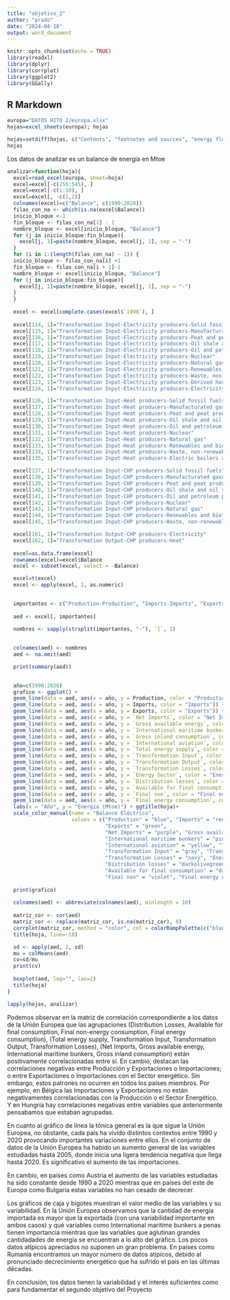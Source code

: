 ---
title: "objetivo_2"
author: "prado"
date: "2024-04-18"
output: word_document
---

```{r setup, include=FALSE}
knitr::opts_chunk$set(echo = TRUE)
library(readxl)
library(dplyr)
library(corrplot) 
library(ggplot2)
library(GGally)
```

## R Markdown


```{r}
europa="DATOS HITO 2/europa.xlsx"
hojas=excel_sheets(europa); hojas
```
```{r}
hojas=setdiff(hojas, c("Contents", "footnotes and sources", "energy flows-energy balances", "energy products-energy balances"))
hojas
```


Los datos de analizar es un balance de energía en Mtoe
```{r}
analizar=function(hoja){
  excel=read_excel(europa, sheet=hoja)
  excel=excel[-c(255:545), ]
  excel=excel[-c(1:10), ]
  excel=excel[, -c(1,2)]
  colnames(excel)=c("Balance", c(1990:2020))
  filas_con_na <- which(is.na(excel$Balance))
  inicio_bloque <-1
  fin_bloque <- filas_con_na[1] - 1
  nombre_bloque <- excel[inicio_bloque, "Balance"]
  for (j in inicio_bloque:fin_bloque){
    excel[j, 1]=paste(nombre_bloque, excel[j, 1], sep = "-")
  }
  for (i in 1:(length(filas_con_na) - 1)) {
  inicio_bloque <- filas_con_na[i] +1
  fin_bloque <- filas_con_na[i + 1]-1
  nombre_bloque <- excel[inicio_bloque, "Balance"]
  for (j in inicio_bloque:fin_bloque){
    excel[j, 1]=paste(nombre_bloque, excel[j, 1], sep = "-")
  }
  }
  
  excel <- excel[complete.cases(excel$`1990`), ]
  
  excel[114, 1]="Transformation Input-Electricity producers-Solid fossil fuels"
  excel[115, 1]="Transformation Input-Electricity producers-Manufacturated gases"
  excel[116, 1]="Transformation Input-Electricity producers-Peat and peat products"
  excel[117, 1]="Transformation Input-Electricity producers-Oil shale and oil sands"
  excel[118, 1]="Transformation Input-Electricity producers-Oil and petroleum products"
  excel[119, 1]="Transformation Input-Electricity producers-Nuclear"
  excel[120, 1]="Transformation Input-Electricity producers-Natural gas"
  excel[121, 1]="Transformation Input-Electricity producers-Renewables and biofuels"
  excel[122, 1]="Transformation Input-Electricity producers-Waste, non-renewable"
  excel[123, 1]="Transformation Input-Electricity producers-Derived heat for electricity production"
  excel[124, 1]="Transformation Input-Electricity producers-Electricity from pumped storage"

  excel[126, 1]="Transformation Input-Heat producers-Solid fossil fuels"
  excel[127, 1]="Transformation Input-Heat producers-Manufacturated gases"
  excel[128, 1]="Transformation Input-Heat producers-Peat and peat products"
  excel[129, 1]="Transformation Input-Heat producers-Oil shale and oil sands"
  excel[130, 1]="Transformation Input-Heat producers-Oil and petroleum products"
  excel[131, 1]="Transformation Input-Heat producers-Nuclear"
  excel[132, 1]="Transformation Input-Heat producers-Natural gas"
  excel[133, 1]="Transformation Input-Heat producers-Renewables and biofuels"
  excel[134, 1]="Transformation Input-Heat producers-Waste, non-renewable"
  excel[135, 1]="Transformation Input-Heat producers-Electric boilers and electrically driven heat pumps"

  excel[137, 1]="Transformation Input-CHP producers-Solid fossil fuels"
  excel[138, 1]="Transformation Input-CHP producers-Manufacturated gases"
  excel[139, 1]="Transformation Input-CHP producers-Peat and peat products"
  excel[140, 1]="Transformation Input-CHP producers-Oil shale and oil sands"
  excel[141, 1]="Transformation Input-CHP producers-Oil and petroleum products"
  excel[142, 1]="Transformation Input-CHP producers-Nuclear"
  excel[143, 1]="Transformation Input-CHP producers-Natural gas"
  excel[144, 1]="Transformation Input-CHP producers-Renewables and biofuels"
  excel[145, 1]="Transformation Input-CHP producers-Waste, non-renewable"

  excel[161, 1]="Transformation Output-CHP producers-Electricity"
  excel[162, 1]="Transformation Output-CHP producers-Heat"
  
  excel=as.data.frame(excel)
  rownames(excel)=excel$Balance
  excel <- subset(excel, select = -Balance)

  excel=t(excel)
  excel <- apply(excel, 2, as.numeric)

  
  importantes <- c("Production-Production", "Imports-Imports", "Exports-Exports", "Net Imports-Net Imports", "Gross available energy-Gross available energy", "International maritime bunkers-International maritime bunkers", "Gross inland consumption-Gross inland consumption", "International aviation-International aviation", "Total energy supply-Total energy supply", "Transformation Input-Transformation Input", "Transformation Output-Transformation Output", "Transformation Losses-Transformation Losses", "Energy Sector-Energy Sector", "Distribution losses-Distribution losses", "Available for final consumption-Available for final consumption", "Final non-energy consumption-Final non-energy consumption", "Final energy consumption")
  
  aed <- excel[, importantes]
  
  nombres <- sapply(strsplit(importantes, "-"), `[`, 1)

  
  colnames(aed) <- nombres
  aed <- na.omit(aed)

  print(summary(aed))
  

  año=c(1990:2020)
  grafico <- ggplot() +
  geom_line(data = aed, aes(x = año, y = Production, color = "Production")) +
  geom_line(data = aed, aes(x = año, y = Imports, color = "Imports")) +
  geom_line(data = aed, aes(x = año, y = Exports, color = "Exports")) +
  geom_line(data = aed, aes(x = año, y = `Net Imports`, color = "Net Imports")) +
  geom_line(data = aed, aes(x = año, y = `Gross available energy`, color = "Gross available energy")) +
  geom_line(data = aed, aes(x = año, y = `International maritime bunkers`, color = "International maritime bunkers")) +
  geom_line(data = aed, aes(x = año, y = `Gross inland consumption`, color = "Gross inland consumption")) +
  geom_line(data = aed, aes(x = año, y = `International aviation`, color = "International aviation")) +
  geom_line(data = aed, aes(x = año, y = `Total energy supply`, color = "Total energy supply")) +
  geom_line(data = aed, aes(x = año, y = `Transformation Input`, color = "Transformation Input")) +
  geom_line(data = aed, aes(x = año, y = `Transformation Output`, color = "Transformation Output")) +
  geom_line(data = aed, aes(x = año, y = `Transformation Losses`, color = "Transformation Losses")) +
  geom_line(data = aed, aes(x = año, y = `Energy Sector`, color = "Energy Sector")) +
  geom_line(data = aed, aes(x = año, y = `Distribution losses`, color = "Distribution losses")) +
  geom_line(data = aed, aes(x = año, y = `Available for final consumption`, color = "Available for final consumption")) +
  geom_line(data = aed, aes(x = año, y = `Final non`, color = "Final non")) +
  geom_line(data = aed, aes(x = año, y = `Final energy consumption`, color = "Final energy consumption")) +
  labs(x = "Año", y = "Energía (Mtoe)") + ggtitle(hoja)+
  scale_color_manual(name = "Balance Eléctrico",
                     values = c("Production" = "blue", "Imports" = "red",
                                "Exports" = "green",
                                "Net Imports" = "purple", "Gross available energy" = "orange",
                                "International maritime bunkers" = "pink", "Gross inland consumption" = "brown",
                                "International aviation" = "yellow", "Total energy supply" = "cyan",
                                "Transformation Input" = "gray", "Transformation Output" = "magenta",
                                "Transformation Losses" = "navy", "Energy Sector" = "maroon",
                                "Distribution losses" = "darkolivegreen",
                                "Available for final consumption" = "darkcyan",
                                "Final non" = "violet", "Final energy consumption" = "darkorchid"))
  
  print(grafico)
  
  colnames(aed) <- abbreviate(colnames(aed), minlength = 10)
  
  matriz_cor <- cor(aed)
  matriz_cor <- replace(matriz_cor, is.na(matriz_cor), 0)
  corrplot(matriz_cor, method = "color", col = colorRampPalette(c("blue", "white", "red"))(100), tl.col = "black", tl.offset = 1.5)
  title(hoja, line=-18)

  sd <- apply(aed, 2, sd)
  mu = colMeans(aed)
  cv=sd/mu
  print(cv)
  
  boxplot(aed, log="", las=2)
  title(hoja)
}
```

```{r}
lapply(hojas, analizar)
```
Podemos observar en la matriz de correlación correspondiente a los datos de la Unión Europea que las agrupaciones (Distribution Losses, Available for final consumption, Final non-energy consumption, Final energy consumption), (Total energy supply, Transformation Input, Transformation Output, Transformation Losses), (Net Imports, Gross available energy, International maritime bunkers, Gross inland consumption) están positivamente correlacionadas entre sí. En cambio, destacan las correlaciones negativas entre Producción y Exportaciones o Importaciones; o entre Exportaciones o Importaciones con el Sector energético. Sin embargo, estos patrones no ocurren en todos los países miembros. Por ejemplo, en Bélgica las Importaciones y Exportaciones no están negativamentes correlacionadas con la Producción o el Sector Energético. Y en Hungría hay correlaciones negativas entre variables que anteriormente pensabamos que estaban agrupadas.

En cuanto al gráfico de línea la tónica general es la que sigue la Unión Europea, no obstante, cada país ha vivido distintos contextos entre 1990 y 2020 provocando importantes variaciones entre ellos. En el conjunto de datos de la Unión Europea ha habido un aumento general de las variables estudiadas hasta 2005, donde inicia una ligera tendencia negativa que llega hasta 2020. Es significativo el aumento de las importaciones.

En cambio, en países como Austria el aumento de las variables estudiadas ha sido constante desde 1990 a 2020 mientras que en países del este de Europa como Bulgaria estas variables no han cesado de decrecer.

Los gráficos de caja y bigotes muestran el valor medio de las variables y su variabilidad. En la Unión Europea observamos que la cantidad de energía importada es mayor que la exportada (con una variabilidad importante en ambos casos) y qué variables como International maritime bunkers a penas tienen importancia mientras que las variables que aglutinan grandes cantidadades de energía se encuentran a lo alto del gráfico. Los pocos datos atípicos apreciados no suponen un gran problema. En países como Rumanía encontramos un mayor número de datos atípicos, debido al pronunciado decrecimiento energético que ha sufrido el país en las últimas décadas.

En conclusión, los datos tienen la variabilidad y el interés suficientes como para fundamentar el segundo objetivo del Proyecto